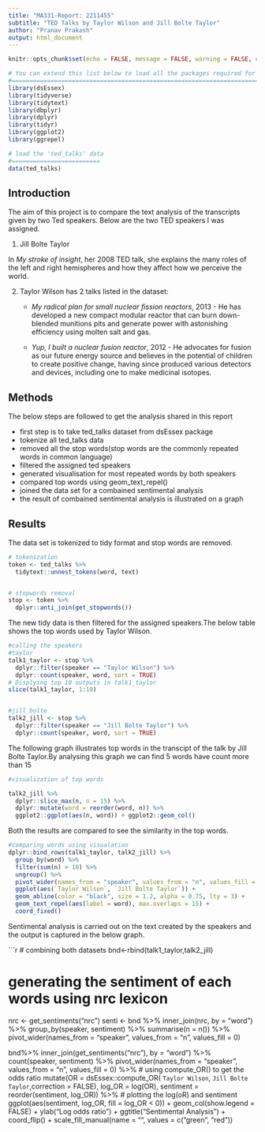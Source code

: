 ---
title: "MA331-Report: 2211455"
subtitle: "TED Talks by Taylor Wilson and Jill Bolte Taylor"
author: "Pranav Prakash"
output: html_document
---

```{r setup, include=FALSE}

knitr::opts_chunk$set(echo = FALSE, message = FALSE, warning = FALSE, comment = NULL)  

# You can extend this list below to load all the packages required for your analyses:
#====================================================================================
library(dsEssex)
library(tidyverse)
library(tidytext)
library(dbplyr)
library(dplyr)
library(tidyr)
library(ggplot2)
library(ggrepel)

# load the 'ted_talks' data
#=========================
data(ted_talks)
```

## Introduction

The aim of this project is to compare the text analysis of the transcripts given by two Ted speakers. Below are the two TED speakers I was assigned.

 1. Jill Bolte Taylor
 
In *My stroke of insight*, her 2008 TED talk, she explains the many roles of the left and right hemispheres and how they affect how we perceive the world.

2. Taylor Wilson has 2 talks listed in the dataset: 

    + *My radical plan for small nuclear fission reactors*, 2013 - He has developed a new compact modular reactor that can burn down-blended munitions pits and generate power with astonishing efficiency using molten salt and gas.

    + *Yup, I built a nuclear fusion reactor*, 2012 - He advocates for fusion as our future energy source and believes in the potential of children to create positive change, having since produced various detectors and devices, including one to make medicinal isotopes.





## Methods
The below steps are followed to get the analysis shared in this report

* first step is to take ted_talks dataset from dsEssex package
* tokenize all ted_talks data
* removed all the stop words(stop words are the commonly repeated words in common language)
* filtered the assigned ted speakers
* generated visualisation for most repeated words by both speakers
* compared top words using geom_text_repel() 
* joined the data set for a combained sentimental analysis
* the result of combained sentimental analysis is illustrated on a graph 






## Results



The data set is tokenized to tidy format and stop words are removed. 

```{r}
# tokenization
token <- ted_talks %>% 
  tidytext::unnest_tokens(word, text)


# stopwords removal
stop <- token %>%
  dplyr::anti_join(get_stopwords())


```

The new tidy data is then filtered for the assigned speakers.The below table shows the top words used by Taylor Wilson.

```{r}
#calling the speakers
#taylor
talk1_taylor <- stop %>%
  dplyr::filter(speaker == "Taylor Wilson") %>% 
  dplyr::count(speaker, word, sort = TRUE)
# Displying top 10 outputs in talk1_taylor
slice(talk1_taylor, 1:10)


#jill_bolte
talk2_jill <- stop %>%
  dplyr::filter(speaker == "Jill Bolte Taylor") %>% 
  dplyr::count(speaker, word, sort = TRUE)


```

The following graph illustrates top words in the transcipt of the talk by Jill Bolte Taylor.By analysing this graph we can find 5 words have count more than 15 

```{r}
#visualization of top words

talk2_jill %>%
  dplyr::slice_max(n, n = 15) %>%
  dplyr::mutate(word = reorder(word, n)) %>%
  ggplot2::ggplot(aes(n, word)) + ggplot2::geom_col()


```

Both the results are compared to see the similarity in the top words. 


```{r}
#comparing words using visualation
dplyr::bind_rows(talk1_taylor, talk2_jill) %>%
  group_by(word) %>%
  filter(sum(n) > 10) %>%
  ungroup() %>%
  pivot_wider(names_from = "speaker", values_from = "n", values_fill = 0) %>%
  ggplot(aes(`Taylor Wilson`, `Jill Bolte Taylor`)) +
  geom_abline(color = "black", size = 1.2, alpha = 0.75, lty = 3) +
  geom_text_repel(aes(label = word), max.overlaps = 15) +
  coord_fixed()

```

Sentimental analysis is carried out on the text created by the speakers and the output is captured in the below graph.

```{r}
# combining both datasets
bnd<-rbind(talk1_taylor,talk2_jill)

# generating the sentiment of each words using nrc lexicon
nrc <- get_sentiments("nrc")
senti <- bnd %>%
  inner_join(nrc, by = "word") %>%
  group_by(speaker, sentiment) %>%
  summarise(n = n()) %>%
  pivot_wider(names_from = "speaker", values_from = "n", values_fill = 0)

bnd%>%
  inner_join(get_sentiments("nrc"), by = "word") %>%
  count(speaker, sentiment) %>%
  pivot_wider(names_from = "speaker", values_from = "n", values_fill = 0) %>%
  # using compute_OR() to get the odds ratio
  mutate(OR = dsEssex::compute_OR( `Taylor Wilson`, `Jill Bolte Taylor`,correction = FALSE), log_OR = log(OR), sentiment = reorder(sentiment, log_OR)) %>%
  # plotting the log(oR) and sentiment
  ggplot(aes(sentiment, log_OR, fill = log_OR < 0)) +
  geom_col(show.legend = FALSE) +
  ylab("Log odds ratio") + ggtitle("Sentimental Analysis") +
  coord_flip() +
  scale_fill_manual(name = "", values = c("green", "red"))





